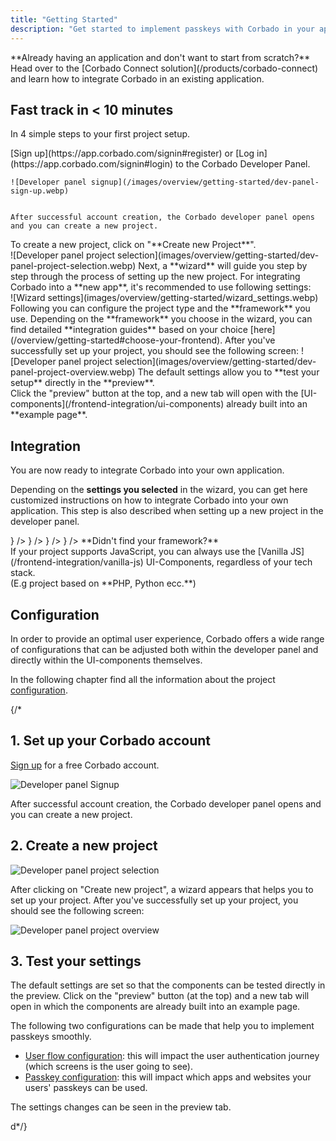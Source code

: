```yaml
---
title: "Getting Started"
description: "Get started to implement passkeys with Corbado in your application by following these steps."
---
```


<Note>
    **Already having an application and don't want to start from scratch?** <br />Head over to the [Corbado Connect solution](/products/corbado-connect) and learn how to integrate Corbado in an existing application.
</Note>



## Fast track in &lt; 10 minutes

In 4 simple steps to your first project setup.

<Steps>
  <Step title="Sign up to Corbado">
    [Sign up](https://app.corbado.com/signin#register) or [Log in](https://app.corbado.com/signin#login) to the Corbado Developer Panel. 
   
   
    ![Developer panel signup](/images/overview/getting-started/dev-panel-sign-up.webp)
    
    
    After successful account creation, the Corbado developer panel opens and you can create a new project.
    
  </Step>
  <Step title="Create a new project">
   To create a new project, click on "**Create new Project**". <br /> 
   ![Developer panel project selection](images/overview/getting-started/dev-panel-project-selection.webp)
   Next, a **wizard** will guide you step by step through the process of setting up the new project.
  </Step>
  <Step title="Set up the Project">
   For integrating Corbado into a **new app**, it's recommended to use following settings:<br/>
    ![Wizard settings](images/overview/getting-started/wizard_settings.webp)
   Following you can configure the project type and the **framework** you use. 
    <Note>
    Depending on the **framework** you choose in the wizard, you can find detailed **integration guides** based on your choice [here](/overview/getting-started#choose-your-frontend).
    </Note>
    After you've successfully set up your project, you should see the following screen:
    ![Developer panel project selection](images/overview/getting-started/dev-panel-project-overview.webp)
  </Step>
  <Step title="Test your setup">
    The default settings allow you to **test your setup** directly in the **preview**. <br/> 
    Click the "preview" button at the top, and a new tab will open with the [UI-components](/frontend-integration/ui-components) already built into an **example page**.

  </Step>
</Steps>



## Integration 

You are now ready to integrate Corbado into your own application.

Depending on the **settings you selected** in the wizard, you can get here customized instructions on how to integrate Corbado into your own application.
<Info>This step is also described when setting up a new project in the developer panel.</Info>

<CardGroup cols={3}>
    <Card title='React' icon='react' color='#5bd5fa' href='/frontend-integration/react' />
    <Card title='Vanilla JS' icon='js' color='#f6da23' href='/frontend-integration/vanilla-js' />
    <Card title='Flutter' href='/frontend-integration/flutter' icon={
        <svg xmlns="http://www.w3.org/2000/svg" className="icon icon-tabler icon-tabler-brand-flutter" width="1.5rem" height="1.5rem" viewBox="0 0 24 24" strokeWidth="1.5" stroke="#3ac6f5" fill="none" strokeLinecap="round" strokeLinejoin="round">
            <path stroke="none" d="M0 0h24v24H0z" fill="none"/>
            <path d="M7 14l-3 -3l8 -8h6z" />
            <path d="M14 21l-5 -5l5 -5h5l-5 5l5 5z" />
        </svg>} />
    <Card title='Vue.js' icon='vuejs' color='#37a974' href='/frontend-integration/vue.js' />
    <Card title='Angular' icon='angular' color="#d72b2e" href='/frontend-integration/angular' />
    <Card
        title='Next.js'
        href='/frontend-integration/next.js'
        icon={
            <svg
                xmlns='http://www.w3.org/2000/svg'
                className='icon icon-tabler icon-tabler-brand-nextjs'
                width='1.5rem'
                height='1.5rem'
                viewBox='0 0 24 24'
                strokeWidth='1.5'
                stroke='#fff'
                fill='#000'
                strokeLinecap='round'
                strokeLinejoin='round'>
                <path stroke='none' d='M0 0h24v24H0z' fill='none' />
                <path d='M9 15v-6l7.745 10.65a9 9 0 1 1 2.255 -1.993' />
                <path d='M15 12v-3' />
            </svg>
        }
    />
    <Card title='Nuxt.js' href='/frontend-integration/nuxt.js' icon={
        <svg xmlns="http://www.w3.org/2000/svg" className="icon icon-tabler icon-tabler-brand-nuxt" width="1.5rem" height="1.5rem" viewBox="0 0 24 24" strokeWidth="1.5" stroke="#08d87b" fill="none" strokeLinecap="round" strokeLinejoin="round">
            <path stroke="none" d="M0 0h24v24H0z" fill="none"/>
            <path d="M12.146 8.583l-1.3 -2.09a1.046 1.046 0 0 0 -1.786 .017l-5.91 9.908a1.046 1.046 0 0 0 .897 1.582h3.913" />
            <path d="M20.043 18c.743 0 1.201 -.843 .82 -1.505l-4.044 -7.013a.936 .936 0 0 0 -1.638 0l-4.043 7.013c-.382 .662 .076 1.505 .819 1.505h8.086z" />
        </svg>} />
    <Card title='Svelte' href='/frontend-integration/svelte' icon={
        <svg xmlns="http://www.w3.org/2000/svg" className="icon icon-tabler icon-tabler-brand-svelte" width="1.5rem" height="1.5rem" viewBox="0 0 24 24" strokeWidth="1.5" stroke="#f73400" fill="none" strokeLinecap="round" strokeLinejoin="round">
            <path stroke="none" d="M0 0h24v24H0z" fill="none"/>
            <path d="M15 8l-5 3l.821 -.495c1.86 -1.15 4.412 -.49 5.574 1.352a3.91 3.91 0 0 1 -1.264 5.42l-5.053 3.126c-1.86 1.151 -4.312 .591 -5.474 -1.251a3.91 3.91 0 0 1 1.263 -5.42l.26 -.16" />
            <path d="M8 17l5 -3l-.822 .496c-1.86 1.151 -4.411 .491 -5.574 -1.351a3.91 3.91 0 0 1 1.264 -5.42l5.054 -3.127c1.86 -1.15 4.311 -.59 5.474 1.252a3.91 3.91 0 0 1 -1.264 5.42l-.26 .16" />
        </svg>
    } />

</CardGroup>

<Note>
    **Didn't find your framework?**<br/> If your project supports JavaScript, you can always use the [Vanilla JS](/frontend-integration/vanilla-js) UI-Components, regardless of your tech stack.<br/>(E.g project based on **PHP, Python ecc.**)
</Note>

## Configuration

In order to provide an optimal user experience, Corbado offers a wide range of configurations that can be adjusted both within the developer panel and directly within the UI-components themselves.

In the following chapter find all the information about the project [configuration](/overview/configuration).

{/*

## 1. Set up your Corbado account

[Sign up](https://app.corbado.com/signin#register) for a free Corbado account.&#x20;

![Developer panel Signup](/images/overview/getting-started/dev-panel-sign-up-2.webp)

After successful account creation, the Corbado developer panel opens and you can create a new project.



## 2. Create a new project

![Developer panel project selection](/images/overview/getting-started/dev-panel-project-selection.webp)

After clicking on "Create new project", a wizard appears that helps you to set up your project. After you've successfully set up your project, you should see the following screen:

![Developer panel project overview](/images/overview/getting-started/dev-panel-project-overview-2.webp)


## 3. Test your settings

The default settings are set so that the components can be tested directly in the preview. Click on the "preview" button (at the top) and a new tab will open in which the components are already built into an example page.

The following two configurations can be made that help you to implement passkeys smoothly.

- [User flow configuration](/overview/sign-up-and-login-with-passkeys/user-flow-configuration): this will impact the user authentication journey (which screens is the user going to see).
- [Passkey configuration](/overview/sign-up-and-login-with-passkeys/passkey-configuration): this will impact which apps and websites your users' passkeys can be used.

The settings changes can be seen in the preview tab. 


d*/}



